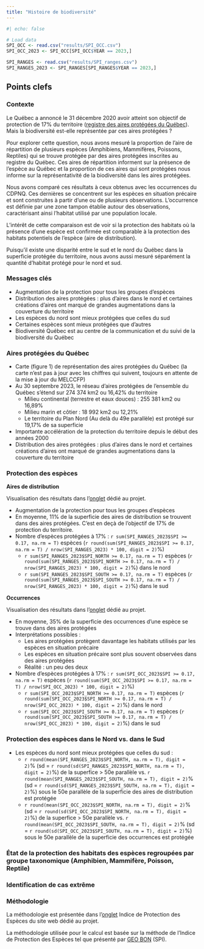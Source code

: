 ```yaml
---
title: "Histoire de biodiversité"
---
```



```r
#| echo: false

# Load data
SPI_OCC <- read.csv("results/SPI_OCC.csv")
SPI_OCC_2023 <- SPI_OCC[SPI_OCC$YEAR == 2023,]

SPI_RANGES <- read.csv("results/SPI_ranges.csv")
SPI_RANGES_2023 <- SPI_RANGES[SPI_RANGES$YEAR == 2023,]

```


## Points clefs

### Contexte

Le Québec a annoncé le 31 décembre 2020 avoir atteint son objectif de protection de 17% du territoire ([registre des aires protégées du Québec](https://www.environnement.gouv.qc.ca/biodiversite/aires_protegees/registre/)). Mais la biodiversité est-elle représentée par ces aires protégées ?

Pour explorer cette question, nous avons mesuré la proportion de l'aire de répartition de plusieurs espèces (Amphibiens, Mammifères, Poissons, Reptiles) qui se trouve protégée par des aires protégées inscrites au registre du Québec. Ces aires de répartition informent sur la présence de l'espèce au Québec et la proportion de ces aires qui sont protégées nous informe sur la représentativité de la biodiversité dans les aires protégées.

Nous avons comparé ces résultats à ceux obtenus avec les occurrences du CDPNQ. Ces dernières se concentrent sur les espèces en situation précaire et sont construites à partir d'une ou de plusieurs observations. L'occurrence est définie par une zone tampon établie autour des observations, caractérisant ainsi l'habitat utilisé par une population locale. 

L'intérêt de cette comparaison est de voir si la protection des habitats où la présence d'une espèce est confirmée est comparable à la protection des habitats potentiels de l'espèce (aire de distribution). 

Puisqu'il existe une disparité entre le sud et le nord du Québec dans la superficie protégée du territoire, nous avons aussi mesuré séparément la quantité d'habitat protégé pour le nord et sud.

### Messages clés

- Augmentation de la protection pour tous les groupes d'espèces
- Distribution des aires protégées : plus d'aires dans le nord et certaines créations d'aires ont marqué de grandes augmentations dans la couverture du territoire
- Les espèces du nord sont mieux protégées que celles du sud
- Certaines espèces sont mieux protégées que d'autres
- Biodiversité Québec est au centre de la communication et du suivi de la biodiversité du Québec


### Aires protégées du Québec
- Carte (figure 1) de représentation des aires protégées du Québec (la carte n'est pas à jour avec les chiffres qui suivent, toujours en attente de la mise à jour du MELCCFP)
- Au 30 septembre 2023, le réseau d’aires protégées de l’ensemble du Québec s’étend sur 274 374 km2 ou 16,42% du territoire
  - Milieu continental (terrestre et eaux douces) : 255 381 km2 ou 16,89%
  - Milieu marin et côtier : 18 992 km2 ou 12,21%
  - Le territoire du Plan Nord (Au delà du 49e parallèle) est protégé sur 19,17% de sa superficie
- Importante accélération de la protection du territoire depuis le début des années 2000
- Distribution des aires protégées : plus d'aires dans le nord et certaines créations d'aires ont marqué de grandes augmentations dans la couverture du territoire

### Protection des espèces

**Aires de distribution**

Visualisation des résultats dans l'[onglet](https://reseaubiodiversitequebec.github.io/SPI_website/2_Ranges_SPI_visual.html) dédié au projet.

- Augmentation de la protection pour tous les groupes d'espèces
- En moyenne, 11% de la superficie des aires de distribution se trouvent dans des aires protégées. C'est en deçà de l'objectif de 17% de protection du territoire.
- Nombre d'espèces protégées à 17% : `r sum(SPI_RANGES_2023$SPI >= 0.17, na.rm = T)` espèces (`r round(sum(SPI_RANGES_2023$SPI >= 0.17, na.rm = T) / nrow(SPI_RANGES_2023) * 100, digit = 2)`%)
  - `r sum(SPI_RANGES_2023$SPI_NORTH >= 0.17, na.rm = T)` espèces (`r round(sum(SPI_RANGES_2023$SPI_NORTH >= 0.17, na.rm = T) / nrow(SPI_RANGES_2023) * 100, digit = 2)`%) dans le nord
  - `r sum(SPI_RANGES_2023$SPI_SOUTH >= 0.17, na.rm = T)` espèces (`r round(sum(SPI_RANGES_2023$SPI_SOUTH >= 0.17, na.rm = T) / nrow(SPI_RANGES_2023) * 100, digit = 2)`%) dans le sud

**Occurrences**

Visualisation des résultats dans l'[onglet](https://reseaubiodiversitequebec.github.io/SPI_website/2_Occurrences_SPI_visual.html) dédié au projet.

- En moyenne, 35% de la superficie des occurrences d'une espèce se trouve dans des aires protégées
- Interprétations possibles : 
  - Les aires protégées protègent davantage les habitats utilisés par les espèces en situation précaire
  - Les espèces en situation précaire sont plus souvent observées dans des aires protégées
  - Réalité : un peu des deux
- Nombre d'espèces protégées à 17% : `r sum(SPI_OCC_2023$SPI >= 0.17, na.rm = T)` espèces (`r round(sum(SPI_OCC_2023$SPI >= 0.17, na.rm = T) / nrow(SPI_OCC_2023) * 100, digit = 2)`%)
  - `r sum(SPI_OCC_2023$SPI_NORTH >= 0.17, na.rm = T)` espèces (`r round(sum(SPI_OCC_2023$SPI_NORTH >= 0.17, na.rm = T) / nrow(SPI_OCC_2023) * 100, digit = 2)`%) dans le nord
  - `r sum(SPI_OCC_2023$SPI_SOUTH >= 0.17, na.rm = T)` espèces (`r round(sum(SPI_OCC_2023$SPI_SOUTH >= 0.17, na.rm = T) / nrow(SPI_OCC_2023) * 100, digit = 2)`%) dans le sud

### Protection des espèces dans le Nord vs. dans le Sud
- Les espèces du nord sont mieux protégées que celles du sud : 
  - `r round(mean(SPI_RANGES_2023$SPI_NORTH, na.rm = T), digit = 2)`% (sd = `r round(sd(SPI_RANGES_2023$SPI_NORTH, na.rm = T), digit = 2)`%) de la superfice > 50e parallèle vs. `r round(mean(SPI_RANGES_2023$SPI_SOUTH, na.rm = T), digit = 2)`% (sd = `r round(sd(SPI_RANGES_2023$SPI_SOUTH, na.rm = T), digit = 2)`%) sous le 50e parallèle de la superficie des aires de distribution est protégée
  - `r round(mean(SPI_OCC_2023$SPI_NORTH, na.rm = T), digit = 2)`% (sd = `r round(sd(SPI_OCC_2023$SPI_NORTH, na.rm = T), digit = 2)`%) de la superfice > 50e parallèle vs. `r round(mean(SPI_OCC_2023$SPI_SOUTH, na.rm = T), digit = 2)`% (sd = `r round(sd(SPI_OCC_2023$SPI_SOUTH, na.rm = T), digit = 2)`%) sous le 50e parallèle de la superficie des occurrences est protégée

### État de la protection des habitats des espèces regroupées par groupe taxonomique (Amphibien, Mammifère, Poisson, Reptile)

### Identification de cas extrême

### Méthodologie

La méthodologie est présentée dans l'[onglet](https://reseaubiodiversitequebec.github.io/SPI_website/indic_protec_esp.html) Indice de Protection des Espèces du site web dédié au projet.

La méthodologie utilisée pour le calcul est basée sur la méthode de l'Indice de Protection des Espèces tel que présenté par [GEO BON](https://geobon.org/ebvs/indicators/species-protection-index/) (SPI). 